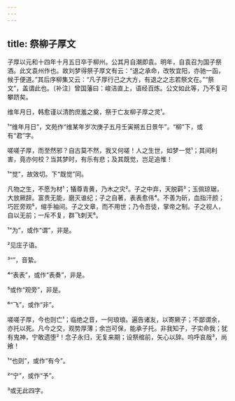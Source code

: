 ```yaml
---
---
---
```

title: 祭柳子厚文
---







子厚以元和十四年十月五日卒于柳州。公其月自潮即袁。明年，自袁召为国子祭酒。此文袁州作也。故刘梦得祭子厚文有云：“退之承命，改牧宜阳，亦驰一函，候于便道。”其后序柳集又云：“凡子厚行己之大方，有退之之志若祭文在。”“祭文”，盖谓此也。〔补注〕曾国藩曰：峻洁直上，语经百炼。公文如此等，乃不复可攀跻矣。

维年月日，韩愈谨以清酌庶羞之奠，祭于亡友柳子厚之灵¹。

¹“维年月日”，文苑作“维某年岁次庚子五月壬寅朔五日景午”。“柳”下，或有“君”字。

嗟嗟子厚，而至然邪？自古莫不然，我又何嗟！人之生世，如梦一觉¹；其间利害，竟亦何校？当其梦时，有乐有悲；及其既觉，岂足追惟！

¹“觉”，故效切。下“既觉”同。

凡物之生，不愿为材¹；犠尊青黄，乃木之灾²。子之中弃，天脱羁³；玉佩琼琚，大放厥辞。富贵无能，磨灭谁纪；子之自著，表表愈伟⁴。不善为斫，血指汗颜；巧匠旁观⁵，缩手袖间。子之文章，而不用世；乃令吾徒，掌帝之制。子之视人，自以无前；一斥不复，群飞刺天⁶。

¹“为”，或作“谓”，非是。

²见庄子语。

³“”，音絷。

⁴“表表”，或作“表奏”，非是。

⁵或作“观旁”，非是。

⁶“飞”，或作“非”。

嗟嗟子厚，今也则亡¹；临绝之音，一何琅琅。遍告诸友，以寄厥子；不鄙谓余，亦托以死。凡今之交，观势厚薄；余岂可保，能承子托。非我知子，子实命我；犹有鬼神，宁敢遗堕²！念子永归，无复来期；设祭棺前，矢心以辞。呜呼哀哉³，尚飨！

¹“也则”，或作“有今”。

²“宁”，或作“予”。

³或无此四字。